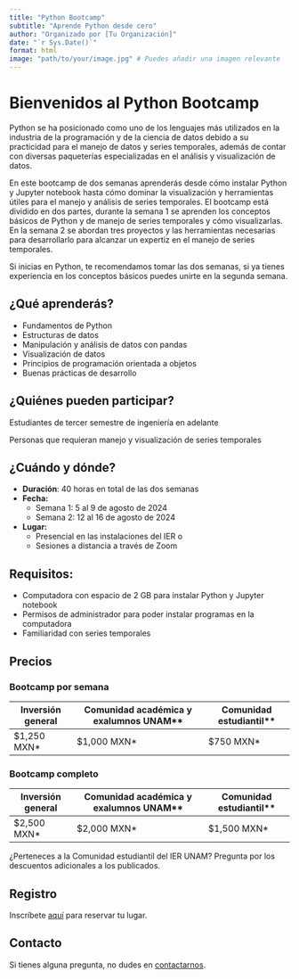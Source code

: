 ```yaml
---
title: "Python Bootcamp"
subtitle: "Aprende Python desde cero"
author: "Organizado por [Tu Organización]"
date: "`r Sys.Date()`"
format: html
image: "path/to/your/image.jpg" # Puedes añadir una imagen relevante
---
```


# Bienvenidos al Python Bootcamp

Python se ha posicionado como uno de los lenguajes más utilizados en la industria de la programación y de la ciencia de datos debido a su practicidad para el manejo de datos y series temporales, además de contar con diversas paqueterías especializadas en el análisis y visualización de datos. 

En este bootcamp de dos semanas aprenderás desde cómo instalar Python y Jupyter notebook hasta cómo dominar la visualización y herramientas útiles para el manejo y análisis de series temporales. 
El bootcamp está dividido en dos partes, durante la semana 1 se aprenden los conceptos básicos de Python y de manejo de series temporales y cómo visualizarlas. En la semana 2 se abordan tres proyectos y las herramientas necesarias para desarrollarlo para alcanzar un expertiz en el manejo de series temporales.

Si inicias en Python, te recomendamos tomar las dos semanas, si ya tienes experiencia en los conceptos básicos puedes unirte en la segunda semana.


## ¿Qué aprenderás?

- Fundamentos de Python
- Estructuras de datos
- Manipulación y análisis de datos con pandas
- Visualización de datos
- Principios de programación orientada a objetos
- Buenas prácticas de desarrollo

## ¿Quiénes pueden participar?

Estudiantes de tercer semestre de ingeniería en adelante

Personas que requieran manejo y visualización de series temporales


## ¿Cuándo y dónde?

- **Duración**: 40 horas en total de las dos semanas
- **Fecha:** 
    - Semana 1: 5 al 9 de agosto de 2024
    - Semana 2: 12 al 16 de agosto de 2024
- **Lugar:** 
    - Presencial en las instalaciones del IER o 
    - Sesiones a distancia a través de Zoom

## Requisitos:
- Computadora con espacio de 2 GB para instalar Python y Jupyter notebook
- Permisos de administrador  para poder instalar programas en la computadora
- Familiaridad con series temporales

## Precios

### Bootcamp por semana

| Inversión general | Comunidad académica y exalumnos UNAM** | Comunidad estudiantil** |
|-------------------|---------------------------------------|-------------------------|
| $1,250 MXN*       | $1,000 MXN*                            | $750 MXN*               |

### Bootcamp completo

| Inversión general | Comunidad académica y exalumnos UNAM** | Comunidad estudiantil** |
|-------------------|---------------------------------------|-------------------------|
| $2,500 MXN*       | $2,000 MXN*                            | $1,500 MXN*             |

¿Perteneces a la Comunidad estudiantil del IER UNAM? Pregunta por los descuentos adicionales a los publicados.

## Registro

Inscríbete [aquí](https://forms.gle/314S3BKSsb9DsqkZ9) para reservar tu lugar.

## Contacto

Si tienes alguna pregunta, no dudes en [contactarnos](mailto:uec@ier.unam.mx).
